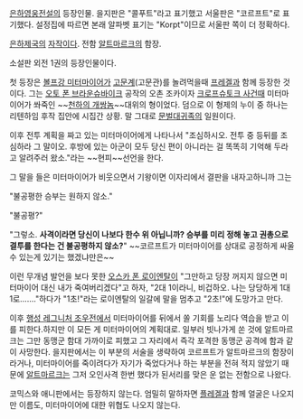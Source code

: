 [[은하영웅전설]]의 등장인물. 을지판은 "콜푸트"라고 표기했고 서울판은 "코르프트"로 표기했다. 설정집에 따르면 본래 알파벳 표기는 "Korpt"이므로 서울판 쪽이 더 정확하다.

[[은하제국]]의 [[자작]]이다. 전함 [[알트마르크]]의 함장.

소설판 외전 1권의 등장인물이다.

첫 등장은 [[볼프강 미터마이어]]가 [[고문계]](고문관)를 놀려먹을때 [[프레겔]]과 함께 등장한 것이다. 그는 [[오토 폰 브라운슈바이크]] 공작의 오촌 조카이자 [[크로프슈토크 사건]]때 미터마이어가 쏴죽인 ~~[[천하의 개쌍놈]]~~대위의 형이었다. 덤으로 이 형제의 누이 중 하나는 리텐하임 후작 집안에 시집간 상황. 말 그대로 [[문벌대귀족]]의 일원이다.

이후 전투 계획을 짜고 있는 미터마이어에게 나타나서 "조심하시오. 전투 중 등뒤를 조심하라 그 말이오. 후방에 있는 아군이 모두 당신 편이 아니라는 걸 똑똑히 기억해 두라고 알려주러 왔소."라는 ~~현피~~선언을 한다.

그 말을 들은 미터마이어가 비웃으면서 기왕이면 이자리에서 결판을 내자고하니까 그는 

"불공평한 승부는 원하지 않소."

"불공평?"

"그렇소. '''사격이라면 당신이 나보다 한수 위 아닙니까? 승부를 미리 정해 놓고 권총으로 결투를 한다는 건 불공평하지 않소?'''"
~~코르프트가 미터마이어를 상대로 공정하게 싸울수 있는게 있기는 했겠냐만은~~

이런 무개념 발언을 보다 못한 [[오스카 폰 로이엔탈]]이 "그만하고 당장 꺼지지 않으면 미터마이어 대신 내가 죽여버리겠다"고 하자,  "2대 1이라니, 비겁하오. 나는 당당하게 1대 1로……."하다가 "1초!"라는 로이엔탈의 일갈에 말을 멈추고 "2초!"에 도망가고 만다.

이후 [[행성 레그니처 조우전]]에서 미터마이어를 뒤에서 쏠 기회를 노리다 역습을 받고 이를 피한다.하지만 이 모든 게 미터마이어의 계획대로. 일부러 빗나가게 쏜 것에 알트마르크는 그만 동맹군 함대 가까이로 피했고 그 자리에서 즉각 포격한 동맹군 공격에 함과 같이 사망한다. 을지판에서는 이 부분의 서술을 생략하여 코르프트가 알트마르크의 함장이라거나, 미터마이어를 죽이려다가 자기가 죽었다거나 하는 부분을 전혀 적지 않았기 때문에 [[알트마르크]]는 그저 오인사격 한번 했다가 된서리를 맞은 운 없는 전함으로 나왔다.

코믹스와 애니판에서는 등장하지 않는다. 엄밀히 말하자면 [[플레겔]]과 함께 얼굴은 나오지만 이름도, 미터마이어에 대한 위협도 나오지 않는다.
